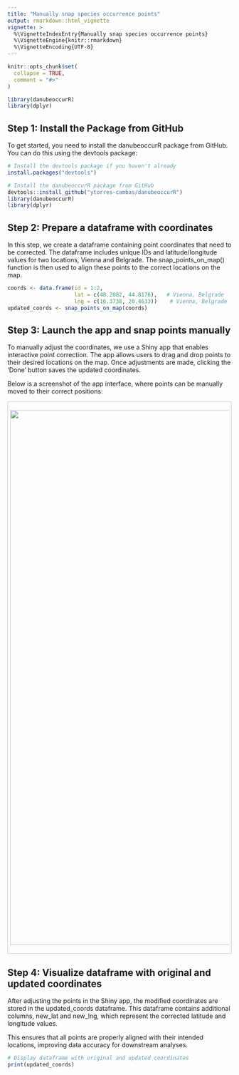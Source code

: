 ```yaml
---
title: "Manually snap species occurrence points"
output: rmarkdown::html_vignette
vignette: >
  %\VignetteIndexEntry{Manually snap species occurrence points}
  %\VignetteEngine{knitr::rmarkdown}
  %\VignetteEncoding{UTF-8}
---
```



```r
knitr::opts_chunk$set(
  collapse = TRUE,
  comment = "#>"
)
```

```r
library(danubeoccurR)
library(dplyr)
```

## Step 1: Install the Package from GitHub

To get started, you need to install the danubeoccurR
package from GitHub. You can do this using the devtools package:
```r
# Install the devtools package if you haven't already
install.packages("devtools")

# Install the danubeoccurR package from GitHub
devtools::install_github("ytorres-cambas/danubeoccurR")
library(danubeoccurR)
library(dplyr)
```

## Step 2: Prepare a dataframe with coordinates

In this step, we create a dataframe containing point coordinates that need to be
corrected. The dataframe includes unique IDs and latitude/longitude values for 
two locations, Vienna and Belgrade. The snap_points_on_map() function is then 
used to align these points to the correct locations on the map.

```r
coords <- data.frame(id = 1:2, 
                     lat = c(48.2082, 44.8176),   # Vienna, Belgrade
                     lng = c(16.3738, 20.4633))    # Vienna, Belgrade 
updated_coords <- snap_points_on_map(coords)
```

## Step 3: Launch the app and snap points manually

To manually adjust the coordinates, we use a Shiny app that enables interactive point correction. The app allows users to drag and drop points to their desired locations on the map. Once adjustments are made, clicking the 'Done' button saves the updated coordinates.

Below is a screenshot of the app interface, where points can be manually moved to their correct positions:

<div style="max-width:100%; height:auto; overflow:auto; border:1px solid #ccc; padding:5px;">
  <img src="manual_snap1.png" style="width:1200px; height:auto;">
</div>

## Step 4: Visualize dataframe with original and updated coordinates

After adjusting the points in the Shiny app, the modified coordinates are stored in the updated_coords dataframe. This dataframe contains additional columns, new_lat and new_lng, which represent the corrected latitude and longitude values.

This ensures that all points are properly aligned with their intended locations, improving data accuracy for downstream analyses.

```r
# Display dataframe with original and updated coordinates
print(updated_coords)
```

